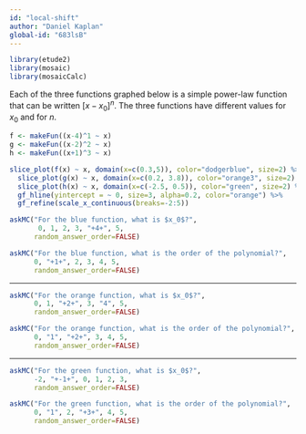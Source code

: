 ```yaml
---
id: "local-shift"
author: "Daniel Kaplan"
global-id: "683lsB"
---
```


```r
library(etude2)
library(mosaic)
library(mosaicCalc)
```

Each of the three functions graphed below is a simple power-law function that can be written $\left[x-x_0\right]^n$.  The three functions have different values for $x_0$ and for $n$.

```r
f <- makeFun((x-4)^1 ~ x)
g <- makeFun((x-2)^2 ~ x)
h <- makeFun((x+1)^3 ~ x)

slice_plot(f(x) ~ x, domain(x=c(0.3,5)), color="dodgerblue", size=2) %>%
  slice_plot(g(x) ~ x, domain(x=c(0.2, 3.8)), color="orange3", size=2) %>%
  slice_plot(h(x) ~ x, domain(x=c(-2.5, 0.5)), color="green", size=2) %>%
  gf_hline(yintercept = ~ 0, size=3, alpha=0.2, color="orange") %>%
  gf_refine(scale_x_continuous(breaks=-2:5))

```
```r
askMC("For the blue function, what is $x_0$?",
       0, 1, 2, 3, "+4+", 5,
      random_answer_order=FALSE)
```

```r
askMC("For the blue function, what is the order of the polynomial?",
      0, "+1+", 2, 3, 4, 5,
      random_answer_order=FALSE)
```

-----

```r
askMC("For the orange function, what is $x_0$?",
      0, 1, "+2+", 3, "4", 5,
      random_answer_order=FALSE)
```

```r
askMC("For the orange function, what is the order of the polynomial?",
      0, "1", "+2+", 3, 4, 5,
      random_answer_order=FALSE)
```

-----

```r
askMC("For the green function, what is $x_0$?",
      -2, "+-1+", 0, 1, 2, 3,
      random_answer_order=FALSE)
```

```r
askMC("For the green function, what is the order of the polynomial?",
      0, "1", 2, "+3+", 4, 5,
      random_answer_order=FALSE)
```

